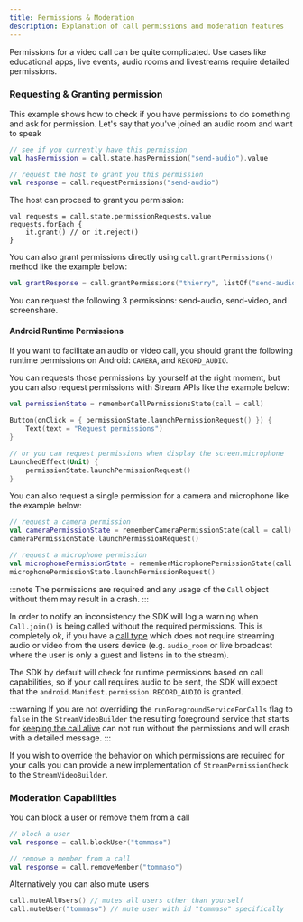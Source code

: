 ```yaml
---
title: Permissions & Moderation
description: Explanation of call permissions and moderation features
---
```


Permissions for a video call can be quite complicated.
Use cases like educational apps, live events, audio rooms and livestreams require detailed permissions.

### Requesting & Granting permission

This example shows how to check if you have permissions to do something and ask for permission.
Let's say that you've joined an audio room and want to speak

```kotlin
// see if you currently have this permission
val hasPermission = call.state.hasPermission("send-audio").value

// request the host to grant you this permission
val response = call.requestPermissions("send-audio")
```

The host can proceed to grant you permission:

```
val requests = call.state.permissionRequests.value
requests.forEach {
    it.grant() // or it.reject()
}
```

You can also grant permissions directly using `call.grantPermissions()` method like the example below:

```kotlin
val grantResponse = call.grantPermissions("thierry", listOf("send-audio"))
```

You can request the following 3 permissions: send-audio, send-video, and screenshare.

#### Android Runtime Permissions

If you want to facilitate an audio or video call, you should grant the following runtime permissions on Android: `CAMERA`, and `RECORD_AUDIO`.

You can requests those permissions by yourself at the right moment, but you can also request permissions with Stream APIs like the example below:

```kotlin
val permissionState = rememberCallPermissionsState(call = call)

Button(onClick = { permissionState.launchPermissionRequest() }) {
    Text(text = "Request permissions")
}

// or you can request permissions when display the screen.microphone
LaunchedEffect(Unit) {
    permissionState.launchPermissionRequest()
}
```

You can also request a single permission for a camera and microphone like the example below:

```kotlin
// request a camera permission
val cameraPermissionState = rememberCameraPermissionState(call = call)
cameraPermissionState.launchPermissionRequest()

// request a microphone permission
val microphonePermissionState = rememberMicrophonePermissionState(call = call)
microphonePermissionState.launchPermissionRequest()
```

:::note
The permissions are required and any usage of the `Call` object without them may result in a crash.
:::

In order to notify an inconsistency the SDK will log a warning when `Call.join()` is being called without the required permissions.
This is completely ok, if you have a [call type](./05-call-types.mdx) which does not require streaming audio or video from the users device (e.g. `audio_room` or live broadcast where the user is only a guest and listens in to the stream).

The SDK by default will check for runtime permissions based on call capabilities, so if your call requires audio to be sent, the SDK will expect that the `android.Manifest.permission.RECORD_AUDIO` is granted.

:::warning
If you are not overriding the `runForegroundServiceForCalls` flag to `false` in the `StreamVideoBuilder` the resulting foreground service that starts for [keeping the call alive](./06-keeping-the-call-alive.mdx) can not run without the permissions and will crash with a detailed message.
:::

If you wish to override the behavior on which permissions are required for your calls you can provide a new implementation of `StreamPermissionCheck` to the `StreamVideoBuilder`.
### Moderation Capabilities

You can block a user or remove them from a call

```kotlin
// block a user
val response = call.blockUser("tommaso")

// remove a member from a call
val response = call.removeMember("tommaso")
```

Alternatively you can also mute users

```kotlin
call.muteAllUsers() // mutes all users other than yourself
call.muteUser("tommaso") // mute user with id "tommaso" specifically
```
